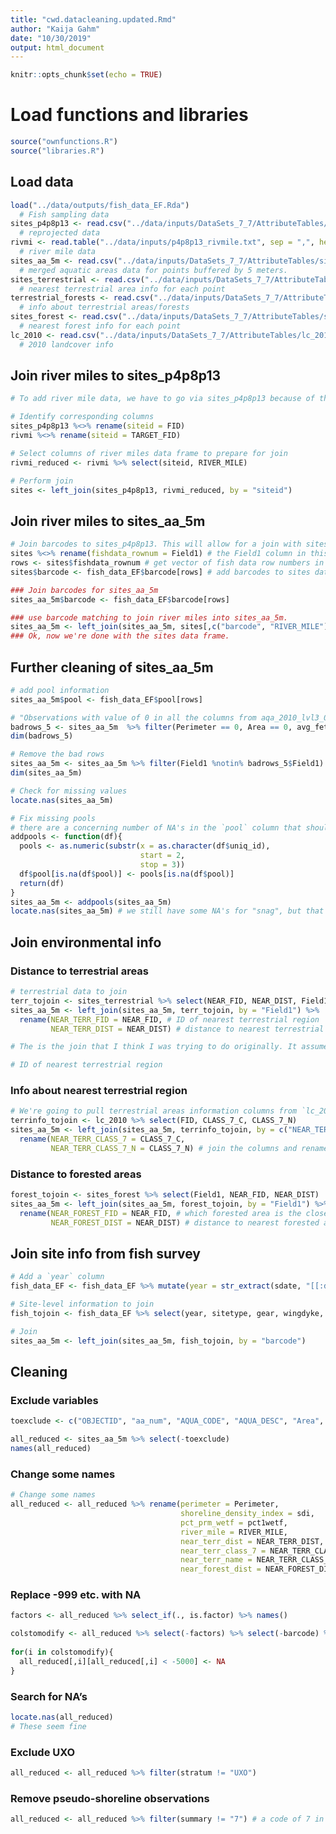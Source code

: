```yaml
---
title: "cwd.datacleaning.updated.Rmd"
author: "Kaija Gahm"
date: "10/30/2019"
output: html_document
---
```


```r
knitr::opts_chunk$set(echo = TRUE)
```

# Load functions and libraries
```r
source("ownfunctions.R")
source("libraries.R")
```

## Load data
```r
load("../data/outputs/fish_data_EF.Rda") 
  # Fish sampling data
sites_p4p8p13 <- read.csv("../data/inputs/DataSets_7_7/AttributeTables/sites_p4p8p13.txt") 
  # reprojected data
rivmi <- read.table("../data/inputs/p4p8p13_rivmile.txt", sep = ",", header = T) 
  # river mile data
sites_aa_5m <- read.csv("../data/inputs/DataSets_7_7/AttributeTables/sites_aquaareas5m.txt") 
  # merged aquatic areas data for points buffered by 5 meters.
sites_terrestrial <- read.csv("../data/inputs/DataSets_7_7/AttributeTables/sites_terrestrial.txt") 
  # nearest terrestrial area info for each point
terrestrial_forests <- read.csv("../data/inputs/DataSets_7_7/AttributeTables/Terrestrial_Forests.txt") 
  # info about terrestrial areas/forests
sites_forest <- read.csv("../data/inputs/DataSets_7_7/AttributeTables/sites_forest.txt") 
  # nearest forest info for each point
lc_2010 <- read.csv("../data/inputs/DataSets_7_7/AttributeTables/lc_2010.txt") 
  # 2010 landcover info
```

## Join river miles to sites_p4p8p13
```r
# To add river mile data, we have to go via sites_p4p8p13 because of the correspondence between object codes in GIS.

# Identify corresponding columns
sites_p4p8p13 %<>% rename(siteid = FID)
rivmi %<>% rename(siteid = TARGET_FID) 

# Select columns of river miles data frame to prepare for join
rivmi_reduced <- rivmi %>% select(siteid, RIVER_MILE)

# Perform join
sites <- left_join(sites_p4p8p13, rivmi_reduced, by = "siteid")
```

## Join river miles to sites_aa_5m
```r
# Join barcodes to sites_p4p8p13. This will allow for a join with sites_aa_5m.
sites %<>% rename(fishdata_rownum = Field1) # the Field1 column in this dataset corresponds to the row number in fish_data_EF.
rows <- sites$fishdata_rownum # get vector of fish data row numbers in the order they appear in the sites data.
sites$barcode <- fish_data_EF$barcode[rows] # add barcodes to sites data

### Join barcodes for sites_aa_5m
sites_aa_5m$barcode <- fish_data_EF$barcode[rows]

### use barcode matching to join river miles into sites_aa_5m. 
sites_aa_5m <- left_join(sites_aa_5m, sites[,c("barcode", "RIVER_MILE")], by = "barcode")
### Ok, now we're done with the sites data frame.
```

## Further cleaning of sites_aa_5m
```r
# add pool information
sites_aa_5m$pool <- fish_data_EF$pool[rows]

# "Observations with value of 0 in all the columns from aqa_2010_lvl3_011918.shp do not intersect with the aquatic areas layer". I'd like these to have values of NA, not 0. 
badrows_5 <- sites_aa_5m  %>% filter(Perimeter == 0, Area == 0, avg_fetch == 0)
dim(badrows_5)

# Remove the bad rows
sites_aa_5m <- sites_aa_5m %>% filter(Field1 %notin% badrows_5$Field1)
dim(sites_aa_5m)

# Check for missing values
locate.nas(sites_aa_5m)

# Fix missing pools
# there are a concerning number of NA's in the `pool` column that shouldn't be there. Luckily, the `uniq_id` column tells us which pool these are from. 
addpools <- function(df){
  pools <- as.numeric(substr(x = as.character(df$uniq_id), 
                             start = 2, 
                             stop = 3))
  df$pool[is.na(df$pool)] <- pools[is.na(df$pool)]
  return(df)
}
sites_aa_5m <- addpools(sites_aa_5m)
locate.nas(sites_aa_5m) # we still have some NA's for "snag", but that is to be expected. 
```

## Join environmental info
### Distance to terrestrial areas
```r
# terrestrial data to join
terr_tojoin <- sites_terrestrial %>% select(NEAR_FID, NEAR_DIST, Field1)
sites_aa_5m <- left_join(sites_aa_5m, terr_tojoin, by = "Field1") %>% 
  rename(NEAR_TERR_FID = NEAR_FID, # ID of nearest terrestrial region
         NEAR_TERR_DIST = NEAR_DIST) # distance to nearest terrestrial region

# The is the join that I think I was trying to do originally. It assumes that Field1 in sites_terrestrial is equivalent to Field1 in sites_aa_5m. Need to check that this is right.

# ID of nearest terrestrial region
```

### Info about nearest terrestrial region
```r
# We're going to pull terrestrial areas information columns from `lc_2010`, not from `terrestrial`, because the FID's don't match up in `terrestrial`.
terrinfo_tojoin <- lc_2010 %>% select(FID, CLASS_7_C, CLASS_7_N)
sites_aa_5m <- left_join(sites_aa_5m, terrinfo_tojoin, by = c("NEAR_TERR_FID" = "FID")) %>%
  rename(NEAR_TERR_CLASS_7 = CLASS_7_C,
         NEAR_TERR_CLASS_7_N = CLASS_7_N) # join the columns and rename appropriately
```

### Distance to forested areas
```r
forest_tojoin <- sites_forest %>% select(Field1, NEAR_FID, NEAR_DIST)
sites_aa_5m <- left_join(sites_aa_5m, forest_tojoin, by = "Field1") %>% 
  rename(NEAR_FOREST_FID = NEAR_FID, # which forested area is the closest
         NEAR_FOREST_DIST = NEAR_DIST) # distance to nearest forested area
```

## Join site info from fish survey
```r
# Add a `year` column
fish_data_EF <- fish_data_EF %>% mutate(year = str_extract(sdate, "[[:digit:]]{4}$"))

# Site-level information to join
fish_tojoin <- fish_data_EF %>% select(year, sitetype, gear, wingdyke, riprap, trib, barcode, summary) %>% distinct()

# Join
sites_aa_5m <- left_join(sites_aa_5m, fish_tojoin, by = "barcode") 
```

## Cleaning
### Exclude variables
```r
toexclude <- c("OBJECTID", "aa_num", "AQUA_CODE", "AQUA_DESC", "Area", "Acres", "Hectares", "bath_pct", "sd_depth", "area_gt50", "area_gt100", "area_gt200", "area_gt300", "avg_fetch", "econ", "sill", "min_rm", "max_rm", "len_met", "len_outl", "pct_outl", "num_outl", "len_oute", "pct_oute", "num_oute", "pct_aqveg", "pct_opwat", "len_terr", "pct_chan", "len_wetf", "len_wd", "wdl_p_m2", "num_wd", "sco_wd", "psco_wd", "len_revln", "rev_p_m2", "num_rev", "pct_rev", "pct_rev2", "area_tpi1", "pct_tpi1", "area_tpi2", "pct_tpi2", "area_tpi3", "pct_tpi3", "area_tpi4", "pct_tpi4", "sinuosity", "year_phot", "NEAR_TERR_FID", "NEAR_FOREST_FID", "sitetype", "gear", "Join_Count", "FID", "TARGET_FID", "Field1", "pct2wetf", "trib")

all_reduced <- sites_aa_5m %>% select(-toexclude)
names(all_reduced)
```

### Change some names
```r
# Change some names
all_reduced <- all_reduced %>% rename(perimeter = Perimeter,
                                      shoreline_density_index = sdi,
                                      pct_prm_wetf = pct1wetf,
                                      river_mile = RIVER_MILE,
                                      near_terr_dist = NEAR_TERR_DIST,
                                      near_terr_class_7 = NEAR_TERR_CLASS_7,
                                      near_terr_name = NEAR_TERR_CLASS_7_N,
                                      near_forest_dist = NEAR_FOREST_DIST)
```

### Replace -999 etc. with NA
```r
factors <- all_reduced %>% select_if(., is.factor) %>% names()

colstomodify <- all_reduced %>% select(-factors) %>% select(-barcode) %>% names()
               
for(i in colstomodify){
  all_reduced[,i][all_reduced[,i] < -5000] <- NA
}                                   
```

### Search for NA's
```r
locate.nas(all_reduced)
# These seem fine
```

### Exclude UXO
```r
all_reduced <- all_reduced %>% filter(stratum != "UXO")
```

### Remove pseudo-shoreline observations
```r
all_reduced <- all_reduced %>% filter(summary != "7") # a code of 7 in the summary column means that the observations are pseudo-shoreline and should be excluded.
```


